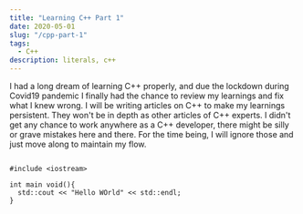 ```yaml
---
title: "Learning C++ Part 1"
date: 2020-05-01
slug: "/cpp-part-1"
tags:
  - C++
description: literals, c++
---
```


I had a long dream of learning C++ properly, and due the lockdown during Covid19 pandemic I finally had the chance to review my learnings and fix what I knew wrong. I will be writing articles on C++ to make my learnings persistent. They won't be in depth as other articles of C++ experts. I didn't get any chance to work anywhere as a C++ developer, there might be silly or grave mistakes here and there. For the time being, I will ignore those and just move along to maintain my flow.

```cpp:title=c++

#include <iostream>

int main void(){
  std::cout << "Hello WOrld" << std::endl;
}

```
